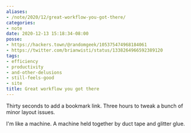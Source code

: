 ```yaml
---
aliases:
- /note/2020/12/great-workflow-you-got-there/
categories:
- note
date: 2020-12-13 15:18:34-08:00
posse:
- https://hackers.town/@randomgeek/105375474968184061
- https://twitter.com/brianwisti/status/1338264966592389120
tags:
- efficiency
- productivity
- and-other-delusions
- still-feels-good
- site
title: Great workflow you got there
---
```


Thirty seconds to add a bookmark link.
Three hours to tweak a bunch of minor layout issues.

I'm like a machine.
A machine held together by duct tape and glitter glue.